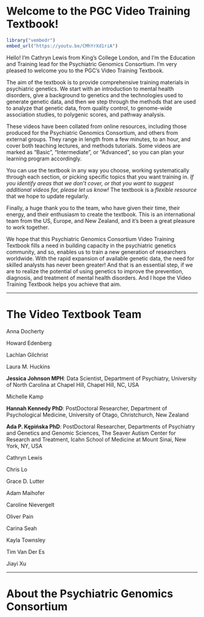 # Welcome to the PGC Video Training Textbook!

```r
library("vembedr")
embed_url("https://youtu.be/CMhYrXd1riA")
```

Hello! I'm Cathryn Lewis from King's College London, and I'm the Education and Training lead for the Psychiatric Genomics Consortium. I'm very pleased to welcome you to the PGC's Video Training Textbook.

The aim of the textbook is to provide comprehensive training materials in psychiatric genetics. We start with an introduction to mental health disorders, give a background to genetics and the technologies used to generate genetic data, and then we step through the methods that are used to analyze that genetic data, from quality control, to genome-wide association studies, to polygenic scores, and pathway analysis.

These videos have been collated from online resources, including those produced for the Psychiatric Genomics Consortium, and others from external groups. They range in length from a few minutes, to an hour, and cover both teaching lectures, and methods tutorials. Some videos are marked as "Basic", "Intermediate", or "Advanced", so you can plan your learning program accordingly.

You can use the textbook in any way you choose, working systematically through each section, or picking specific topics that you want training in. *If you identify areas that we don't cover, or that you want to suggest additional videos for, please let us know!* The textbook is a *flexible resource* that we hope to update regularly.

Finally, a huge thank you to the team, who have given their time, their energy, and their enthusiasm to create the textbook. This is an international team from the US, Europe, and New Zealand, and it's been a great pleasure to work together.

We hope that this Psychiatric Genomics Consortium Video Training Textbook fills a need in building capacity in the psychiatric genetics community, and so, enables us to train a new generation of researchers worldwide. With the rapid expansion of available genetic data, the need for skilled analysts has never been greater! And that is an essential step, if we are to realize the potential of using genetics to improve the prevention, diagnosis, and treatment of mental health disorders. And I hope the Video Training Textbook helps you achieve that aim.

------------------------------------------------------------------------

# The Video Textbook Team

Anna Docherty

Howard Edenberg

Lachlan Gilchrist

Laura M. Huckins

**Jessica Johnson MPH**: Data Scientist, Department of Psychiatry, University of North Carolina at Chapel Hill, Chapel Hill, NC, USA

Michelle Kamp

**Hannah Kennedy PhD**: PostDoctoral Researcher, Department of Psychological Medicine, University of Otago, Christchurch, New Zealand

**Ada P. Kępińska PhD**: PostDoctoral Researcher, Departments of Psychiatry and Genetics and Genomic Sciences, The Seaver Autism Center for Research and Treatment, Icahn School of Medicine at Mount Sinai, New York, NY, USA

Cathryn Lewis

Chris Lo

Grace D. Lutter

Adam Maihofer

Caroline Nievergelt

Oliver Pain

Carina Seah

Kayla Townsley

Tim Van Der Es

Jiayi Xu

------------------------------------------------------------------------

# About the Psychiatric Genomics Consortium
